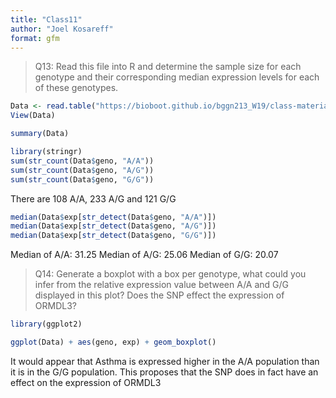 ```yaml
---
title: "Class11"
author: "Joel Kosareff"
format: gfm
---
```

>Q13: Read this file into R and determine the sample size for each genotype and their
corresponding median expression levels for each of these genotypes.

```r
Data <- read.table("https://bioboot.github.io/bggn213_W19/class-material/rs8067378_ENSG00000172057.6.txt")
View(Data)
```

```r
summary(Data)
```
```r
library(stringr)
sum(str_count(Data$geno, "A/A"))
sum(str_count(Data$geno, "A/G"))
sum(str_count(Data$geno, "G/G"))
```

There are 108 A/A, 233 A/G and 121 G/G

```r
median(Data$exp[str_detect(Data$geno, "A/A")])
median(Data$exp[str_detect(Data$geno, "A/G")])
median(Data$exp[str_detect(Data$geno, "G/G")])

```
Median of A/A: 31.25
Median of A/G: 25.06
Median of G/G: 20.07

>Q14: Generate a boxplot with a box per genotype, what could you infer from the relative expression value between A/A and G/G displayed in this plot? Does the SNP effect the expression of ORMDL3?

```r
library(ggplot2)
```

```r
ggplot(Data) + aes(geno, exp) + geom_boxplot()

```

It would appear that Asthma is expressed higher in the A/A population than it is in the G/G population. This proposes that the SNP does in fact have an effect on the expression of ORMDL3 